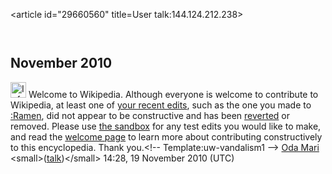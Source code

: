 <article id="29660560" title=User talk:144.124.212.238>
	<talkpage id="29660560" title="User talk:144.124.212.238">
== November 2010 ==
[[File:Information.svg|25px|alt=|link=]] Welcome to Wikipedia. Although everyone is welcome to contribute to Wikipedia, at least one of [[Special:Contributions/144.124.212.238|your recent edits]], such as the one you made to [[:Ramen]], did not appear to be constructive and has been [[Help:Reverting|reverted]] or removed. Please use [[Wikipedia:Sandbox|the sandbox]] for any test edits you would like to make, and read the [[Wikipedia:Welcoming committee/Welcome to Wikipedia|welcome page]] to learn more about contributing constructively to this encyclopedia. Thank you.&lt;!-- Template:uw-vandalism1 --&gt; [[User:Oda Mari|Oda Mari]] &lt;small&gt;([[User talk:Oda Mari|talk]])&lt;/small&gt; 14:28, 19 November 2010 (UTC)
	</talkpage>
</article>